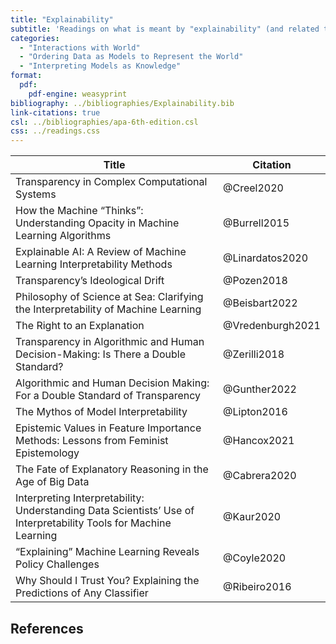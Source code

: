 ```yaml
---
title: "Explainability"
subtitle: 'Readings on what is meant by "explainability" (and related terms like "transparency" and "interpretability") in data science and to what extent acheiving explainabilty (or transparency or interpretability) in algorithms is morally important.'
categories:
  - "Interactions with World"
  - "Ordering Data as Models to Represent the World"
  - "Interpreting Models as Knowledge"
format:
  pdf:
    pdf-engine: weasyprint
bibliography: ../bibliographies/Explainability.bib
link-citations: true
csl: ../bibliographies/apa-6th-edition.csl
css: ../readings.css
---
```

| Title                                                                                                            | Citation         |
|-----------------------------------------------------|-------------------|
| Transparency in Complex Computational Systems                                                                    | @Creel2020       |
| How the Machine "Thinks": Understanding Opacity in Machine Learning Algorithms                                   | @Burrell2015     |
| Explainable AI: A Review of Machine Learning Interpretability Methods                                            | @Linardatos2020  |
| Transparency's Ideological Drift                                                                                 | @Pozen2018       |
| Philosophy of Science at Sea: Clarifying the Interpretability of Machine Learning                                | @Beisbart2022    |
| The Right to an Explanation                                                                                      | @Vredenburgh2021 |
| Transparency in Algorithmic and Human Decision-Making: Is There a Double Standard?                               | @Zerilli2018     |
| Algorithmic and Human Decision Making: For a Double Standard of Transparency                                     | @Gunther2022     |
| The Mythos of Model Interpretability                                                                             | @Lipton2016      |
| Epistemic Values in Feature Importance Methods: Lessons from Feminist Epistemology                               | @Hancox2021      |
| The Fate of Explanatory Reasoning in the Age of Big Data                                                         | @Cabrera2020     |
| Interpreting Interpretability: Understanding Data Scientists' Use of Interpretability Tools for Machine Learning | @Kaur2020        |
| "Explaining" Machine Learning Reveals Policy Challenges                                                          | @Coyle2020       |
| Why Should I Trust You? Explaining the Predictions of Any Classifier                                             | @Ribeiro2016     |

## References

::: {#refs}
:::

